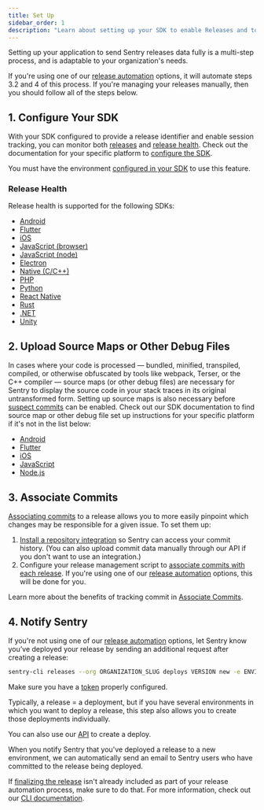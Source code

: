 ```yaml
---
title: Set Up
sidebar_order: 1
description: "Learn about setting up your SDK to enable Releases and to monitor release health."
---
```


Setting up your application to send Sentry releases data fully is a multi-step process, and is adaptable to your organization's needs.

If you're using one of our [release automation](/product/releases/setup/release-automation/) options, it will automate steps 3.2 and 4 of this process. If you're managing your releases manually, then you should follow all of the steps below.

## 1. Configure Your SDK

With your SDK configured to provide a release identifier and enable session tracking, you can monitor both [releases](/product/releases/) and [release health](/product/releases/health/). Check out the documentation for your specific platform to [configure the SDK](/platform-redirect/?next=/configuration/releases/).

<Note>

You must have the environment [configured in your SDK](/platform-redirect/?next=/configuration/environments/) to use this feature.

</Note>

### Release Health

Release health is supported for the following SDKs:

- [Android](/platforms/android/configuration/releases/#release-health)
- [Flutter](/platforms/flutter/configuration/releases/#release-health)
- [iOS](/platforms/apple/configuration/releases/#release-health)
- [JavaScript (browser)](/platforms/javascript/configuration/releases/#release-health)
- [JavaScript (node)](/platforms/javascript/guides/node/configuration/releases/#release-health)
- [Electron](/platforms/javascript/guides/electron/configuration/releases/#release-health)
- [Native (C/C++)](/platforms/native/configuration/releases/#release-health)
- [PHP](/platforms/php/configuration/releases/)
- [Python](/platforms/python/configuration/releases/#release-health)
- [React Native](/platforms/react-native/configuration/releases/#release-health)
- [Rust](/platforms/rust/configuration/releases/#release-health)
- [.NET](/platforms/dotnet/configuration/releases/#release-health)
- [Unity](/platforms/unity/configuration/releases/#release-health)

## 2. Upload Source Maps or Other Debug Files

In cases where your code is processed — bundled, minified, transpiled, compiled, or otherwise obfuscated by tools like webpack, Terser, or the C++ compiler — source maps (or other debug files) are necessary for Sentry to display the source code in your stack traces in its original untransformed form. Setting up source maps is also necessary before [suspect commits](#3-associate-commits) can be enabled. Check out our SDK documentation to find source map or other debug file set up instructions for your specific platform if it's not in the list below:

- [Android](/platforms/android/configuration/using-ndk/#symbolicate-stack-traces)
- [Flutter](/platforms/flutter/upload-debug/)
- [iOS](/platforms/apple/guides/ios/dsym/)
- [JavaScript](/platforms/javascript/sourcemaps/)
- [Node.js](/platforms/javascript/guides/node/sourcemaps/)

## 3. Associate Commits

[Associating commits](/product/releases/associate-commits/) to a release allows you to more easily pinpoint which changes may be responsible for a given issue. To set them up:

1. [Install a repository integration](/organization/integrations/source-code-mgmt/) so Sentry can access your commit history. (You can also upload commit data manually through our API if you don't want to use an integration.)
2. Configure your release management script to [associate commits with each release](/product/releases/associate-commits/). If you're using one of our [release automation](/product/releases/setup/release-automation/) options, this will be done for you.

Learn more about the benefits of tracking commit in [Associate Commits](/product/releases/associate-commits/).

## 4. Notify Sentry

If you're not using one of our [release automation](/product/releases/setup/release-automation/) options, let Sentry know you’ve deployed your release by sending an additional request after creating a release:

```bash
sentry-cli releases --org ORGANIZATION_SLUG deploys VERSION new -e ENVIRONMENT
```

<Note>

Make sure you have a [token](/product/cli/configuration/) properly configured.

</Note>

Typically, a release = a deployment, but if you have several environments in which you want to deploy a release, this step also allows you to create those deployments individually.

You can also use our [API](/api/releases/create-a-new-deploy-for-an-organization/) to create a deploy.

When you notify Sentry that you've deployed a release to a new environment, we can automatically send an email to Sentry users who have committed to the release being deployed.

If [finalizing the release](/product/cli/releases/#finalizing-releases) isn't already included as part of your release automation process, make sure to do that. For more information, check out our [CLI documentation](/product/cli/releases/).
